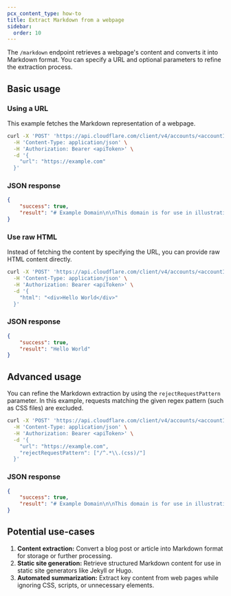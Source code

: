 ```yaml
---
pcx_content_type: how-to
title: Extract Markdown from a webpage
sidebar:
  order: 10
---
```


The `/markdown` endpoint retrieves a webpage's content and converts it into Markdown format. You can specify a URL and optional parameters to refine the extraction process.

## Basic usage

### Using a URL

This example fetches the Markdown representation of a webpage.

```bash
curl -X 'POST' 'https://api.cloudflare.com/client/v4/accounts/<accountId>/browser-rendering/markdown' \
  -H 'Content-Type: application/json' \
  -H 'Authorization: Bearer <apiToken>' \
  -d '{
    "url": "https://example.com"
  }'
```

### JSON response

```json title="json response"
{
	"success": true,
	"result": "# Example Domain\n\nThis domain is for use in illustrative examples in documents. You may use this domain in literature without prior coordination or asking for permission.\n\n[More information...](https://www.iana.org/domains/example)"
}
```

### Use raw HTML

Instead of fetching the content by specifying the URL, you can provide raw HTML content directly.

```bash
curl -X 'POST' 'https://api.cloudflare.com/client/v4/accounts/<accountId>/browser-rendering/markdown' \
  -H 'Content-Type: application/json' \
  -H 'Authorization: Bearer <apiToken>' \
  -d '{
    "html": "<div>Hello World</div>"
  }'
```

### JSON response

```json title="json response"
{
	"success": true,
	"result": "Hello World"
}
```

## Advanced usage

You can refine the Markdown extraction by using the `rejectRequestPattern` parameter. In this example, requests matching the given regex pattern (such as CSS files) are excluded.

```bash
curl -X 'POST' 'https://api.cloudflare.com/client/v4/accounts/<accountId>/browser-rendering/markdown' \
  -H 'Content-Type: application/json' \
  -H 'Authorization: Bearer <apiToken>' \
  -d '{
    "url": "https://example.com",
    "rejectRequestPattern": ["/^.*\\.(css)/"]
  }'
```

### JSON response

```json title="json response"
{
	"success": true,
	"result": "# Example Domain\n\nThis domain is for use in illustrative examples in documents. You may use this domain in literature without prior coordination or asking for permission.\n\n[More information...](https://www.iana.org/domains/example)"
}
```

## Potential use-cases

1. **Content extraction:** Convert a blog post or article into Markdown format for storage or further processing.
2. **Static site generation:** Retrieve structured Markdown content for use in static site generators like Jekyll or Hugo.
3. **Automated summarization:** Extract key content from web pages while ignoring CSS, scripts, or unnecessary elements.
